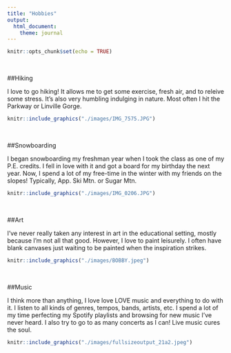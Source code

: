 ```yaml
---
title: "Hobbies"
output: 
  html_document:
    theme: journal
---
```


```r
knitr::opts_chunk$set(echo = TRUE)
```


\


##Hiking

I love to go hiking! It allows me to get some exercise, fresh air, and to releive some stress. It's also very humbling indulging in nature. Most often I hit the Parkway or Linville Gorge.

```r
knitr::include_graphics("./images/IMG_7575.JPG")
```

\


##Snowboarding

I began snowboarding my freshman year when I took the class as one of my P.E. credits. I fell in love with it and got a board for my birthday the next year. Now, I spend a lot of my free-time in the winter with my friends on the slopes! Typically, App. Ski Mtn. or Sugar Mtn. 

```r
knitr::include_graphics("./images/IMG_0206.JPG")
```

\


##Art

I've never really taken any interest in art in the educational setting, mostly because I'm not all that good. However, I love to paint leisurely. I often have blank canvases just waiting to be painted when the inspiration strikes. 

```r
knitr::include_graphics("./images/BOBBY.jpeg")
```


\


##Music

I think more than anything, I love love LOVE music and everything to do with it. I listen to all kinds of genres, tempos, bands, artists, etc. I spend a lot of my time perfecting my Spotify playlists and browsing for new music I've never heard. I also try to go to as many concerts as I can! Live music cures the soul. 

```r
knitr::include_graphics("./images/fullsizeoutput_21a2.jpeg")
```